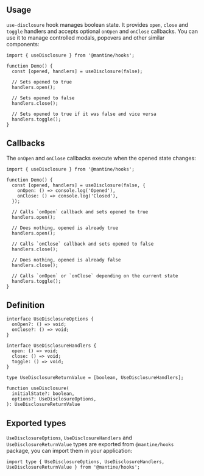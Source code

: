 

## Usage

`use-disclosure` hook manages boolean state. It provides `open`, `close` and `toggle` handlers
and accepts optional `onOpen` and `onClose` callbacks. You can use it to manage controlled modals,
popovers and other similar components:

```tsx
import { useDisclosure } from '@mantine/hooks';

function Demo() {
  const [opened, handlers] = useDisclosure(false);

  // Sets opened to true
  handlers.open();

  // Sets opened to false
  handlers.close();

  // Sets opened to true if it was false and vice versa
  handlers.toggle();
}
```

## Callbacks

The `onOpen` and `onClose` callbacks execute when the opened state changes:

```tsx
import { useDisclosure } from '@mantine/hooks';

function Demo() {
  const [opened, handlers] = useDisclosure(false, {
    onOpen: () => console.log('Opened'),
    onClose: () => console.log('Closed'),
  });

  // Calls `onOpen` callback and sets opened to true
  handlers.open();

  // Does nothing, opened is already true
  handlers.open();

  // Calls `onClose` callback and sets opened to false
  handlers.close();

  // Does nothing, opened is already false
  handlers.close();

  // Calls `onOpen` or `onClose` depending on the current state
  handlers.toggle();
}
```

## Definition

```tsx
interface UseDisclosureOptions {
  onOpen?: () => void;
  onClose?: () => void;
}

interface UseDisclosureHandlers {
  open: () => void;
  close: () => void;
  toggle: () => void;
}

type UseDisclosureReturnValue = [boolean, UseDisclosureHandlers];

function useDisclosure(
  initialState?: boolean,
  options?: UseDisclosureOptions,
): UseDisclosureReturnValue
```

## Exported types

`UseDisclosureOptions`, `UseDisclosureHandlers` and `UseDisclosureReturnValue` types are exported from `@mantine/hooks` package,
you can import them in your application:

```tsx
import type { UseDisclosureOptions, UseDisclosureHandlers, UseDisclosureReturnValue } from '@mantine/hooks';
```
